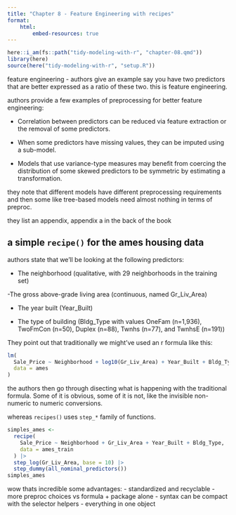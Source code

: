 ```yaml
---
title: "Chapter 8 - Feature Engineering with recipes"
format: 
    html:
        embed-resources: true
---
```


```r
here::i_am(fs::path("tidy-modeling-with-r", "chapter-08.qmd"))
library(here)
source(here("tidy-modeling-with-r", "setup.R"))
```

feature engineering - authors give an example
say you have two predictors that are better expressed as a ratio
of these two. this is feature engineering.

authors provide a few examples of preprocessing
for better feature engineering:

- Correlation between predictors can be reduced via feature extraction or the removal of some predictors.

- When some predictors have missing values, they can be imputed using a sub-model.

- Models that use variance-type measures may benefit from coercing the distribution of some skewed
predictors to be symmetric by estimating a transformation.

they note that different models have different preprocessing requirements
and then some like tree-based models need almost nothing in terms of preproc.

they list an appendix, appendix a in the back of the book

## a simple `recipe()` for the ames housing data

authors state that we'll be looking at the following predictors:

- The neighborhood (qualitative, with 29 neighborhoods in the training set)

-The gross above-grade living area (continuous, named Gr_Liv_Area)

- The year built (Year_Built)

- The type of building (Bldg_Type with values OneFam 
(n=1,936), TwoFmCon (n=50), Duplex (n=88), Twnhs (n=77), and TwnhsE (n=191))

They point out that traditionally we might've used an r formula like this:

```r
lm(
  Sale_Price ~ Neighborhood + log10(Gr_Liv_Area) + Year_Built + Bldg_Type,
  data = ames
)
```


the authors then go through disecting what is happening with the 
traditional formula.
Some of it is obvious, some of it is not, like the invisible 
non-numeric to numeric conversions.

whereas `recipes()` uses `step_*` family of functions.


```r
simples_ames <-
  recipe(
    Sale_Price ~ Neighborhood + Gr_Liv_Area + Year_Built + Bldg_Type,
    data = ames_train
  ) |>
  step_log(Gr_Liv_Area, base = 10) |>
  step_dummy(all_nominal_predictors())
simples_ames

```

wow thats incredible
some advantages:
- standardized and recyclable
- more preproc choices vs formula + package alone
- syntax can be compact with the selector helpers
- everything in one object